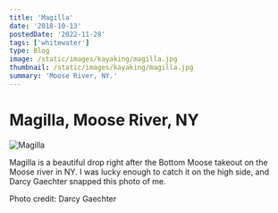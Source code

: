 ```yaml
---
title: 'Magilla'
date: '2018-10-13'
postedDate: '2022-11-28'
tags: ['whitewater']
type: Blog
image: /static/images/kayaking/magilla.jpg
thumbnail: /static/images/kayaking/magilla.jpg
summary: 'Moose River, NY.'
---
```


# Magilla, Moose River, NY

![Magilla](/static/images/kayaking/magilla.jpg)

Magilla is a beautiful drop right after the Bottom Moose takeout on the Moose river in NY. I was lucky enough to catch it on the high side, and Darcy Gaechter snapped this photo of me.

Photo credit: Darcy Gaechter
